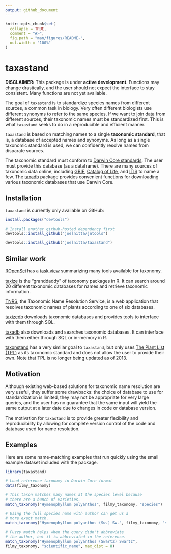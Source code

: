 ```yaml
---
output: github_document
---
```


<!-- README.md is generated from README.Rmd. Please edit that file -->

```r
knitr::opts_chunk$set(
  collapse = TRUE,
  comment = "#>",
  fig.path = "man/figures/README-",
  out.width = "100%"
)
```
# taxastand

<!-- badges: start -->
<!-- badges: end -->

**DISCLAIMER:** This package is under **active development**. Functions may change drastically, and the user should not expect the interface to stay consistent. Many functions are not yet available.

The goal of `taxastand` is to standardize species names from different sources, a common task in biology. Very often different biologists use different synonyms to refer to the same species. If we want to join data from different sources, their taxonomic names must be standardized first. This is what `taxastand` seeks to do in a reproducible and efficient manner.

`taxastand` is based on matching names to a single **taxonomic standard**, that is, a database of accepted names and synonyms. As long as a single taxonomic standard is used, we can confidently resolve names from disparate sources.

The taxonomic standard must conform to [Darwin Core standards](https://dwc.tdwg.org/). The user must provide this database (as a dataframe). There are many sources of taxonomic data online, including [GBIF](https://www.gbif.org/en/dataset/d7dddbf4-2cf0-4f39-9b2a-bb099caae36c), [Catalog of Life](http://www.catalogueoflife.org/), and [ITIS](https://www.itis.gov/) to name a few. The [taxadb](https://github.com/ropensci/taxadb) package provides convenient functions for downloading various taxonomic databases that use Darwin Core.

## Installation

`taxastand` is currently only available on GitHub:

``` r
install.packages("devtools")

# Install another github-hosted dependency first
devtools::install_github("joelnitta/jntools")

devtools::install_github("joelnitta/taxastand")
```

## Similar work

[ROpenSci](https://ropensci.org/) has a [task view](https://github.com/ropensci/taxonomy) summarizing many tools available for taxonomy.

[taxize](https://github.com/ropensci/taxize) is the "granddaddy" of taxonomy packages in R. It can search around 20 different taxonomic databases for names and retrieve taxonomic information.

[TNRS](http://tnrs.iplantcollaborative.org/), the Taxonomic Name Resolution Service, is a web application that resolves taxonomic names of plants according to one of six databases.

[taxizedb](https://github.com/ropensci/taxizedb) downloads taxonomic databases and provides tools to interface with them through SQL.

[taxadb](https://github.com/ropensci/taxadb) also downloads and searches taxonomic databases. It can interface with them either through SQL or in-memory in R.

[taxonstand](https://cran.r-project.org/web/packages/Taxonstand/index.html) has a very similar goal to `taxastand`, but only uses [The Plant List (TPL)](http://www.theplantlist.org
) as its taxonomic standard and does not allow the user to provide their own. Note that TPL is no longer being updated as of 2013.

## Motivation

Although existing web-based solutions for taxonomic name resolution are very useful, they suffer some drawbacks: the choice of database to use for standardization is limited, they may not be appropriate for very large queries, and the user has no guarantee that the same input will yield the same output at a later date due to changes in code or database version.

The motivation for `taxastand` is to provide greater flexibility and reproducibility by allowing for complete version control of the code and database used for name resolution.

## Examples

Here are some name-matching examples that run quickly using the small example dataset included with the package.

```r
library(taxastand)

# Load reference taxonomy in Darwin Core format
data(filmy_taxonomy)

# This taxon matches many names at the species level because
# there are a bunch of varieties.
match_taxonomy("Hymenophyllum polyanthos", filmy_taxonomy, "species")

# Using the full species name with author can get us a
# more exact match.
match_taxonomy("Hymenophyllum polyanthos (Sw.) Sw.", filmy_taxonomy, "scientific_name")

# Fuzzy match helps when the query didn't abbreviate
# the author, but it is abbreviated in the reference.
match_taxonomy("Hymenophyllum polyanthos (Swartz) Swartz",
filmy_taxonomy, "scientific_name", max_dist = 8)
```
